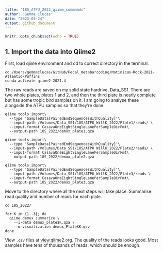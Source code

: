 ```yaml
---
title: "18S_ATPU_2022_qiime_commands"
author: "Gemma Clucas"
date: "2023-03-24"
output: github_document
---
```


```r
knitr::opts_chunk$set(echo = TRUE)
```

## 1. Import the data into Qiime2

First, load qiime environment and cd to correct directory in the terminal. 
```
cd /Users/gemmaclucas/GitHub/Fecal_metabarcoding/Matinicus-Rock-2021-Atlantic-Puffins
conda activate qiime2-2021.4
```

The raw reads are saved on my solid state hardrive, Data_SS1. There are two whole plates, plates 1 and 2, and then the third plate is nearly complete but has some tropic bird samples on it. I am going to analyse these alongside the ATPU samples so that they're done.

```
qiime tools import\
  --type 'SampleData[PairedEndSequencesWithQuality]'\
  --input-path /Volumes/Data_SS1/18S/ATPU_WillK_2022/Plate1/reads/ \
  --input-format CasavaOneEightSingleLanePerSampleDirFmt\
  --output-path 18S_2022/demux_plate1.qza
  
qiime tools import\
  --type 'SampleData[PairedEndSequencesWithQuality]'\
  --input-path /Volumes/Data_SS1/18S/ATPU_WillK_2022/Plate2/reads/ \
  --input-format CasavaOneEightSingleLanePerSampleDirFmt\
  --output-path 18S_2022/demux_plate2.qza
  
qiime tools import\
  --type 'SampleData[PairedEndSequencesWithQuality]'\
  --input-path /Volumes/Data_SS1/18S/ATPU_WillK_2022/Plate3/reads \
  --input-format CasavaOneEightSingleLanePerSampleDirFmt\
  --output-path 18S_2022/demux_plate3.qza  
```  

Move to the directory where all the next steps will take place. Summarise read quality and number of reads for each plate.

```
cd 18S_2022/

for K in {1..3}; do
  qiime demux summarize \
    --i-data demux_plate$K.qza \
    --o-visualization demux_Plate$K.qzv
done
```

View ```.qzv``` files at [view.qiime2.org](view.qiime2.org). The quality of the reads looks good. Most samples have tens of thousands of reads, which should be enough.
